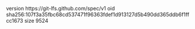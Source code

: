 version https://git-lfs.github.com/spec/v1
oid sha256:107f3a35fbc68cd537471f96363fdef1d913127d5b490dd365ddb6f1ffcc1673
size 9524
